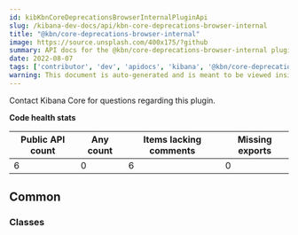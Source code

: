 ```yaml
---
id: kibKbnCoreDeprecationsBrowserInternalPluginApi
slug: /kibana-dev-docs/api/kbn-core-deprecations-browser-internal
title: "@kbn/core-deprecations-browser-internal"
image: https://source.unsplash.com/400x175/?github
summary: API docs for the @kbn/core-deprecations-browser-internal plugin
date: 2022-08-07
tags: ['contributor', 'dev', 'apidocs', 'kibana', '@kbn/core-deprecations-browser-internal']
warning: This document is auto-generated and is meant to be viewed inside our experimental, new docs system. Reach out in #docs-engineering for more info.
---
```




Contact Kibana Core for questions regarding this plugin.

**Code health stats**

| Public API count  | Any count | Items lacking comments | Missing exports |
|-------------------|-----------|------------------------|-----------------|
| 6 | 0 | 6 | 0 |

## Common

### Classes
<DocDefinitionList data={kbnCoreDeprecationsBrowserInternalObj.common.classes}/>

